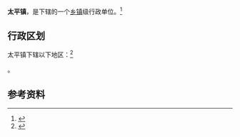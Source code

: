 {{中国乡级行政区|35/06/24/105/000}}

'''太平镇'''，是{{PRC admin/fullname|35/06/24/105/000|3}}下辖的一个[[乡镇|乡镇]]级行政单位。<ref>{{PRC admin/ref sgc|{{PRC admin/parent|35/06/24/105/000}}}}</ref>

== 行政区划 ==

太平镇下辖以下地区：<ref>{{PRC admin/ref sgc|35/06/24/105/000}}</ref>

{{PRC admin/children|35/06/24/105/000}}。

== 参考资料 ==

{{reflist}}

{{行政区划小作品}}
{{PRC admin/navcat|35/06/24/105/000}}